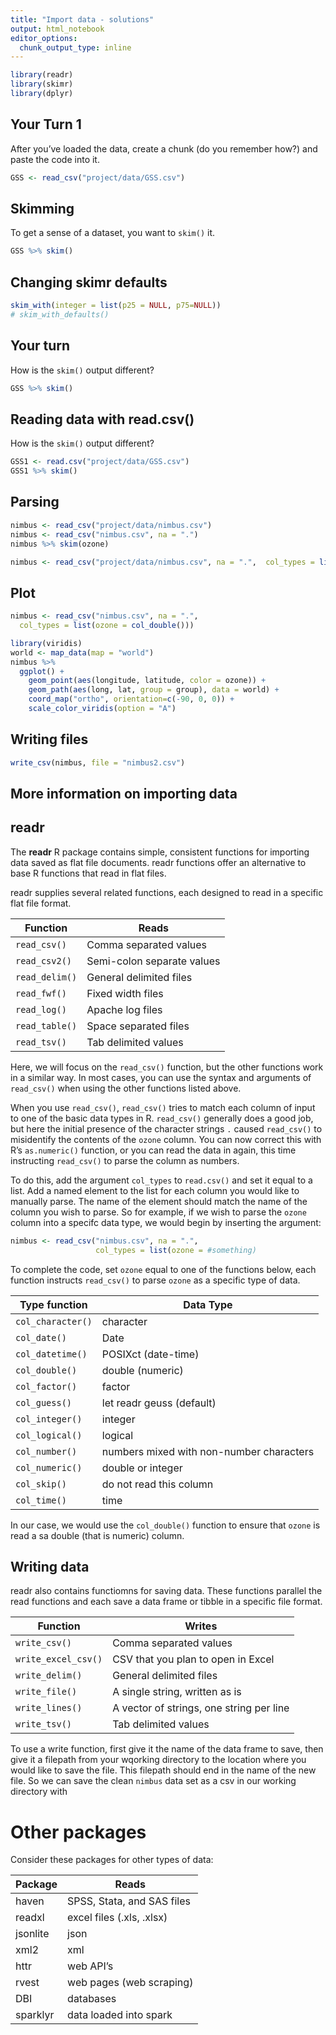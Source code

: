 ```yaml
---
title: "Import data - solutions"
output: html_notebook
editor_options: 
  chunk_output_type: inline
---
```


```r
library(readr)
library(skimr)
library(dplyr)
```

## Your Turn 1
After you've loaded the data, create a chunk (do you remember how?) and paste the code into it.

```r
GSS <- read_csv("project/data/GSS.csv")
```

## Skimming
To get a sense of a dataset, you want to `skim()` it. 

```r
GSS %>% skim()
```

## Changing skimr defaults

```r
skim_with(integer = list(p25 = NULL, p75=NULL))
# skim_with_defaults()
```

## Your turn
How is the `skim()` output different?

```r
GSS %>% skim()
```

## Reading data with read.csv()
How is the `skim()` output different?

```r
GSS1 <- read.csv("project/data/GSS.csv")
GSS1 %>% skim()
```

## Parsing

```r
nimbus <- read_csv("project/data/nimbus.csv")
nimbus <- read_csv("nimbus.csv", na = ".")
nimbus %>% skim(ozone)
```

```r
nimbus <- read_csv("project/data/nimbus.csv", na = ".",  col_types = list(ozone = col_double()))
```

## Plot

```r
nimbus <- read_csv("nimbus.csv", na = ".", 
  col_types = list(ozone = col_double()))

library(viridis)
world <- map_data(map = "world")
nimbus %>% 
  ggplot() +
    geom_point(aes(longitude, latitude, color = ozone)) +
    geom_path(aes(long, lat, group = group), data = world) +
    coord_map("ortho", orientation=c(-90, 0, 0)) +
    scale_color_viridis(option = "A")
```

## Writing files

```r
write_csv(nimbus, file = "nimbus2.csv")
```


## More information on importing data


## readr

The **readr** R package contains simple, consistent functions for importing data saved as flat file documents. readr functions offer an alternative to base R functions that read in flat files. 

readr supplies several related functions, each designed to read in a specific flat file format. 

Function       | Reads
-------------- | --------------------------
`read_csv()`   | Comma separated values
`read_csv2()`  | Semi-colon separate values
`read_delim()` | General delimited files
`read_fwf()`   | Fixed width files
`read_log()`   | Apache log files
`read_table()` | Space separated files
`read_tsv()`   | Tab delimited values

Here, we will focus on the `read_csv()` function, but the other functions work in a similar way. In most cases, you can use the syntax and arguments of `read_csv()` when using the other functions listed above.

When you use `read_csv()`, `read_csv()` tries to match each column of input to one of the basic data types in R. `read_csv()` generally does a good job, but here the initial presence of the character strings `.` caused `read_csv()` to misidentify the contents of the `ozone` column. You can now correct this with R's `as.numeric()` function, or you can read the data in again, this time instructing `read_csv()` to parse the column as numbers.

To do this, add the argument `col_types` to `read.csv()` and set it equal to a list. Add a named element to the list for each column you would like to manually parse. The name of the element should match the name of the column you wish to parse. So for example, if we wish to parse the `ozone` column into a specifc data type, we would begin by inserting the argument:

```r
nimbus <- read_csv("nimbus.csv", na = ".",
                   col_types = list(ozone = #something)
```

To complete the code, set `ozone` equal to one of the functions below, each function instructs `read_csv()` to parse `ozone` as a specific type of data.

Type function     | Data Type
----------------- | -----------------------------------------
`col_character()` | character
`col_date()`      | Date
`col_datetime()`  | POSIXct (date-time)
`col_double()`    | double (numeric)
`col_factor()`    | factor
`col_guess()`     | let readr geuss (default)
`col_integer()`   | integer
`col_logical()`   | logical
`col_number()`    | numbers mixed with non-number characters
`col_numeric()`   | double or integer
`col_skip()`      | do not read this column
`col_time()`      | time

In our case, we would use the `col_double()` function to ensure that `ozone` is read a sa double (that is numeric) column.

## Writing data

readr also contains functiomns for saving data. These functions parallel the read functions and each save a data frame or tibble in a specific file format.

Function            | Writes
------------------- | ----------------------------------------
`write_csv()`       | Comma separated values
`write_excel_csv()` | CSV that you plan to open in Excel
`write_delim()`     | General delimited files
`write_file()`      | A single string, written as is
`write_lines()`     | A vector of strings, one string per line
`write_tsv()`       | Tab delimited values

To use a write function, first give it the name of the data frame to save, then give it a filepath from your wqorking directory to the location where you would like to save the file. This filepath should end in the name of the new file. So we can save the clean `nimbus` data set as a csv in our working directory with 


# Other packages

Consider these packages for other types of data:

Package  | Reads
-------- | -----
haven    | SPSS, Stata, and SAS files
readxl   | excel files (.xls, .xlsx)
jsonlite | json
xml2     | xml
httr     | web API's
rvest    | web pages (web scraping)
DBI      | databases
sparklyr | data loaded into spark
